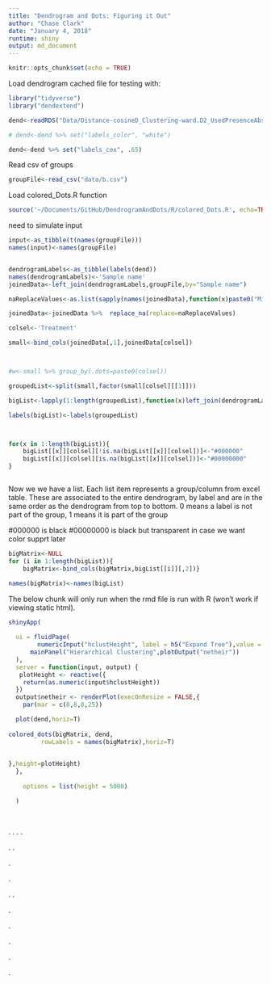 ```yaml
---
title: "Dendrogram and Dots: Figuring it Out"
author: "Chase Clark"
date: "January 4, 2018"
runtime: shiny
output: md_document
---
```


```r
knitr::opts_chunk$set(echo = TRUE)
```


Load dendrogram cached file for testing with:
```r
library("tidyverse")
library("dendextend")

dend<-readRDS("Data/Distance-cosineD_Clustering-ward.D2_UsedPresenceAbsence_SNR-4_PercentPresence-70_LowCut-3000_HighCut-15000.rds")

# dend<-dend %>% set("labels_color", "white")

dend<-dend %>% set("labels_cex", .65)

```

Read csv of groups
```r
groupFile<-read_csv("data/b.csv")
```

Load colored_Dots.R function
```r
source('~/Documents/GitHub/DendrogramAndDots/R/colored_Dots.R', echo=TRUE)
```


need to simulate input


```r
input<-as_tibble(t(names(groupFile))) 
names(input)<-names(groupFile)



```

```r

dendrogramLabels<-as_tibble(labels(dend))
names(dendrogramLabels)<-'Sample name'
joinedData<-left_join(dendrogramLabels,groupFile,by="Sample name")

naReplaceValues<-as.list(sapply(names(joinedData),function(x)paste0("Missing ",x)))

joinedData<-joinedData %>%  replace_na(replace=naReplaceValues)

colsel<-'Treatment'

small<-bind_cols(joinedData[,1],joinedData[colsel])



#w<-small %>% group_by(.dots=paste0(colsel))

groupedList<-split(small,factor(small[colsel][[1]]))

bigList<-lapply(1:length(groupedList),function(x)left_join(dendrogramLabels,groupedList[[x]],by='Sample name'))

labels(bigList)<-labels(groupedList)



for(x in 1:length(bigList)){
    bigList[[x]][colsel][!is.na(bigList[[x]][colsel])]<-"#000000"
    bigList[[x]][colsel][is.na(bigList[[x]][colsel])]<-"#00000000"
}



```

Now we we have a list. Each list item represents a group/column from excel table.
These are associated to the entire dendrogram, by label and are in the same order as the dendrogram from top to bottom.
0 means a label is not part of the group, 1 means it is part of the group


#000000  is black
#00000000 is black but transparent   in case we want color supprt later


```r
bigMatrix<-NULL
for (i in 1:length(bigList)){
    bigMatrix<-bind_cols(bigMatrix,bigList[[i]][,2])}

names(bigMatrix)<-names(bigList)

```



The below chunk will only run when the rmd file is run with R (won't work if viewing static html).








```r
shinyApp(
  
  ui = fluidPage(
        numericInput("hclustHeight", label = h5("Expand Tree"),value = 5000,step=50,min=100),
      mainPanel("Hierarchical Clustering",plotOutput("netheir"))        
  ),
  server = function(input, output) {
   plotHeight <- reactive({
    return(as.numeric(input$hclustHeight))
  })
  output$netheir <- renderPlot(execOnResize = FALSE,{
    par(mar = c(8,8,8,25))

  plot(dend,horiz=T)
    
colored_dots(bigMatrix, dend,
         rowLabels = names(bigMatrix),horiz=T) 

    
},height=plotHeight)
  },
  
    options = list(height = 5000)

  )
  
  
```




.
.
.
.

.
.

.

.

.
.

.

.

.

.

.
